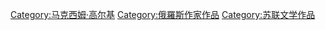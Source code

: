 [[Category:马克西姆·高尔基|Category:马克西姆·高尔基]]
[[Category:俄羅斯作家作品|Category:俄羅斯作家作品]]
[[Category:苏联文学作品|Category:苏联文学作品]]